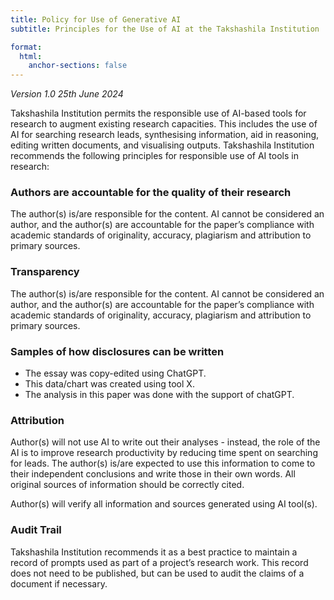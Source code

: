 ```yaml
---
title: Policy for Use of Generative AI
subtitle: Principles for the Use of AI at the Takshashila Institution

format:
  html:
    anchor-sections: false
---
```


*Version 1.0 25th June 2024*

Takshashila Institution permits the responsible use of AI-based tools for research to augment existing research capacities. This includes the use of AI for searching research leads, synthesising information, aid in reasoning, editing written documents, and visualising outputs. Takshashila Institution recommends the following principles for responsible use of AI tools in research: 

### Authors are accountable for the quality of their research

The author(s) is/are responsible for the content. AI cannot be considered an author, and the author(s) are accountable for the paper’s compliance with academic standards of originality, accuracy, plagiarism and attribution to primary sources.

### Transparency

The author(s) is/are responsible for the content. AI cannot be considered an author, and the author(s) are accountable for the paper’s compliance with academic standards of originality, accuracy, plagiarism and attribution to primary sources.

### Samples of how disclosures can be written

- The essay was copy-edited using ChatGPT.  
- This data/chart was created using tool X. 
- The analysis in this paper was done with the support of chatGPT.

### Attribution

Author(s) will not use AI to write out their analyses - instead, the role of the AI is to improve research productivity by reducing time spent on searching for leads. The author(s) is/are expected to use this information to come to their independent conclusions and write those in their own words. All original sources of information should be correctly cited.

Author(s) will verify all information and sources generated using AI tool(s).

### Audit Trail 

Takshashila Institution recommends it as a best practice to maintain a record of prompts used as part of a project’s research work. This record does not need to be published, but can be used to audit the claims of a document if necessary.
